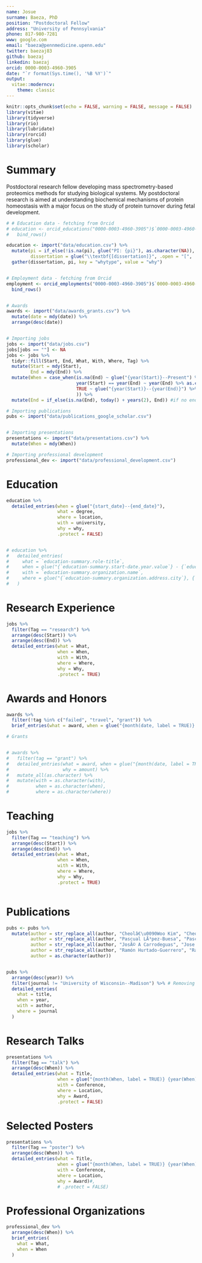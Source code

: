 ```yaml
---
name: Josue
surname: Baeza, PhD
position: "Postdoctoral Fellow"
address: "University of Pennsylvania"
phone: 817-980-7281
www: google.com
email: "baeza@pennmedicine.upenn.edu"
twitter: baezaj83
github: baezaj
linkedin: baezaj
orcid: 0000-0003-4960-3905
date: "`r format(Sys.time(), '%B %Y')`"
output: 
  vitae::moderncv:
    theme: classic
---
```


```r

knitr::opts_chunk$set(echo = FALSE, warning = FALSE, message = FALSE)
library(vitae)
library(tidyverse)
library(rio)
library(lubridate)
library(rorcid)
library(glue)
library(scholar)

```

# Summary

Postdoctoral research fellow developing mass spectrometry-based proteomics methods for studying biological systems. My postdoctoral research is aimed at understanding biochemical mechanisms of protein homeostasis with a major focus on the study of protein turnover during fetal development. 



```r


# # Education data - fetching from Orcid
# education <- orcid_educations("0000-0003-4960-3905")$`0000-0003-4960-3905`$`affiliation-group`$summaries %>% 
#   bind_rows()

education <- import("data/education.csv") %>% 
  mutate(pi = if_else(!is.na(pi), glue("PI: {pi}"), as.character(NA)),
         dissertation = glue("\\textbf{[dissertation]}", .open = "[", .close = "]")) %>% 
  gather(dissertation, pi, key = "whytype", value = "why")


# Employment data - fetching from Orcid
employment <- orcid_employments("0000-0003-4960-3905")$`0000-0003-4960-3905`$`affiliation-group`$summaries %>%
  bind_rows()


# Awards
awards <- import("data/awards_grants.csv") %>% 
  mutate(date = mdy(date)) %>% 
  arrange(desc(date))


# Importing jobs
jobs <- import("data/jobs.csv")
jobs[jobs == ""] <- NA
jobs <- jobs %>% 
  tidyr::fill(Start, End, What, With, Where, Tag) %>%  
  mutate(Start = mdy(Start),
         End = mdy(End)) %>% 
  mutate(When = case_when(is.na(End) ~ glue("{year(Start)}--Present") %>% as.character(),
                          year(Start) == year(End) ~ year(End) %>% as.character(),
                          TRUE ~ glue("{year(Start)}--{year(End)}") %>% as.character()
                          )) %>% 
  mutate(End = if_else(is.na(End), today() + years(2), End)) #if no end date specified, set it to two years from now for sorting purposes, i.e. so jobs I'm still doing show up at top.

# Importing publications 
pubs <- import("data/publications_google_scholar.csv")


# Importing presentations
presentations <- import("data/presentations.csv") %>% 
  mutate(When = mdy(When))

# Importing professional development
professional_dev <- import("data/professional_development.csv")

```




# Education

```r

education %>% 
  detailed_entries(when = glue("{start_date}--{end_date}"),
                   what = degree,
                   where = location,
                   with = university,
                   why = why,
                   .protect = FALSE)


# education %>%
#   detailed_entries(
#     what = `education-summary.role-title`,
#     when = glue("{`education-summary.start-date.year.value`} - {`education-summary.end-date.year.value`}"),
#     with = `education-summary.organization.name`,
#     where = glue("{`education-summary.organization.address.city`}, {`education-summary.organization.address.region`}, {`education-summary.organization.address.country`}")
#   )


```

# Research Experience

```r

jobs %>% 
  filter(Tag == "research") %>% 
  arrange(desc(Start)) %>%
  arrange(desc(End)) %>% 
  detailed_entries(what = What,
                   when = When,
                   with = With,
                   where = Where,
                   why = Why,
                   .protect = TRUE)


```

# Awards and Honors

```r

awards %>% 
  filter(!tag %in% c("failed", "travel", "grant")) %>% 
  brief_entries(what = award, when = glue("{month(date, label = TRUE)} {year(date)}"), with = with)

```



```r

# Grants


# awards %>%
#   filter(tag == "grant") %>%
#   detailed_entries(what = award, when = glue("{month(date, label = TRUE)} {year(date)}"),
#                    why = amount) %>% 
#   mutate_all(as.character) %>% 
#   mutate(with = as.character(with),
#          when = as.character(when),
#          where = as.character(where))

```

# Teaching

```r

jobs %>% 
  filter(Tag == "teaching") %>% 
  arrange(desc(Start)) %>%
  arrange(desc(End)) %>% 
  detailed_entries(what = What,
                   when = When,
                   with = With,
                   where = Where,
                   why = Why,
                   .protect = TRUE)



```


# Publications

```r


pubs <- pubs %>%
  mutate(author = str_replace_all(author, "Cheolâ€\u0090Woo Kim", "Cheol-Woo Kim"),
         author = str_replace_all(author, "Pascual LÃ³pez-Buesa", "Pascual Lopez-Buesa"),
         author = str_replace_all(author, "JosÃ© A Carrodeguas", "Jose A Carrodeguas"),
         author = str_replace_all(author, "Ramón Hurtado-Guerrero", "Ramon Hurtado-Guerrero"),
         author = as.character(author))


pubs %>%
  arrange(desc(year)) %>%
  filter(journal != "University of Wisconsin--Madison") %>% # Removing my thesis
  detailed_entries(
    what = title,
    when = year,
    with = author,
    where = journal
  )

```

# Research Talks

```r

presentations %>%
  filter(Tag == "talk") %>%
  arrange(desc(When)) %>%
  detailed_entries(what = Title,
                   when = glue("{month(When, label = TRUE)} {year(When)}"),
                   with = Conference,
                   where = Location,
                   why = Award,
                   .protect = FALSE)

```


# Selected Posters

```r

presentations %>%
  filter(Tag == "poster") %>%
  arrange(desc(When)) %>%
  detailed_entries(what = Title,
                   when = glue("{month(When, label = TRUE)} {year(When)}"),
                   with = Conference,
                   where = Location,
                   why = Award)#,
                   # .protect = FALSE)

```


# Professional Organizations

```r

professional_dev %>% 
  arrange(desc(When)) %>% 
  brief_entries(
    what = What,
    when = When
  )

```

